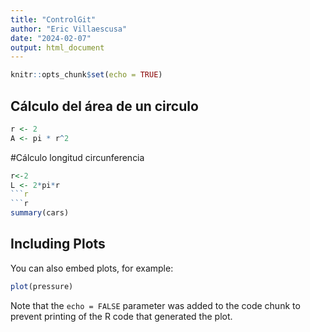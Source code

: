 ```yaml
---
title: "ControlGit"
author: "Eric Villaescusa"
date: "2024-02-07"
output: html_document
---
```


```r
knitr::opts_chunk$set(echo = TRUE)
```

## Cálculo del área de un circulo
```r
r <- 2
A <- pi * r^2
```
#Cálculo longitud circunferencia
```r
r<-2
L <- 2*pi*r
```r


```r
summary(cars)
```

## Including Plots

You can also embed plots, for example:

```r
plot(pressure)
```

Note that the `echo = FALSE` parameter was added to the code chunk to prevent printing of the R code that generated the plot.
